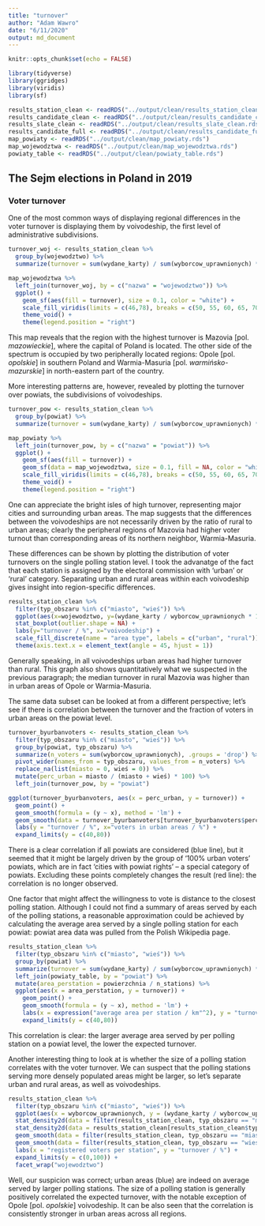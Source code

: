 ```yaml
---
title: "turnover"
author: "Adam Wawro"
date: "6/11/2020"
output: md_document
---
```


```r
knitr::opts_chunk$set(echo = FALSE)
```

```r
library(tidyverse)
library(ggridges)
library(viridis)
library(sf)
```

```r
results_station_clean <- readRDS("../output/clean/results_station_clean.rds")
results_candidate_clean <- readRDS("../output/clean/results_candidate_clean.rds")
results_slate_clean <- readRDS("../output/clean/results_slate_clean.rds")
results_candidate_full <- readRDS("../output/clean/results_candidate_full.rds")
map_powiaty <- readRDS("../output/clean/map_powiaty.rds")
map_wojewodztwa <- readRDS("../output/clean/map_wojewodztwa.rds")
powiaty_table <- readRDS("../output/clean/powiaty_table.rds")
```

## The Sejm elections in Poland in 2019

### Voter turnover

One of the most common ways of displaying regional differences in the voter turnover is displaying them by voivodeship, the first level of administrative subdivisions.

```r
turnover_woj <- results_station_clean %>%
  group_by(wojewodztwo) %>%
  summarize(turnover = sum(wydane_karty) / sum(wyborcow_uprawnionych) * 100, .groups = 'drop')

map_wojewodztwa %>%
  left_join(turnover_woj, by = c("nazwa" = "wojewodztwo")) %>%
  ggplot() +
    geom_sf(aes(fill = turnover), size = 0.1, color = "white") +
    scale_fill_viridis(limits = c(46,78), breaks = c(50, 55, 60, 65, 70, 75), name = "turnover / %", option = "E") +
    theme_void() +
    theme(legend.position = "right")
```

This map reveals that the region with the highest turnover is Mazovia [pol. *mazowieckie*], where the capital of Poland is located. The other side of the spectrum is occupied by two peripherally located regions: Opole [pol. *opolskie*] in southern Poland and Warmia-Masuria [pol. *warmińsko-mazurskie*] in north-eastern part of the country.

More interesting patterns are, however, revealed by plotting the turnover over powiats, the subdivisions of voivodeships.

```r
turnover_pow <- results_station_clean %>%
  group_by(powiat) %>%
  summarize(turnover = sum(wydane_karty) / sum(wyborcow_uprawnionych) * 100, .groups = 'drop')

map_powiaty %>%
  left_join(turnover_pow, by = c("nazwa" = "powiat")) %>%
  ggplot() +
    geom_sf(aes(fill = turnover)) +
    geom_sf(data = map_wojewodztwa, size = 0.1, fill = NA, color = "white") +
    scale_fill_viridis(limits = c(46,78), breaks = c(50, 55, 60, 65, 70, 75), name = "turnover / %", option = "E") +
    theme_void() +
    theme(legend.position = "right")
```

One can appreciate the bright isles of high turnover, representing major cities and surrounding urban areas. The map suggests that the differences between the voivodeships are not necessarily driven by the ratio of rural to urban areas; clearly the peripheral regions of Mazovia had higher voter turnout than corresponding areas  of its northern neighbor, Warmia-Masuria.

These differences can be shown by plotting the distribution of voter turnovers on the single polling station level. I took the advanatge of the fact that each station is assigned by the electoral commission with 'urban' or 'rural' category. Separating urban and rural areas within each voivodeship gives insight into region-specific differences.

```r
results_station_clean %>%
  filter(typ_obszaru %in% c("miasto", "wieś")) %>%
  ggplot(aes(x=wojewodztwo, y=(wydane_karty / wyborcow_uprawnionych * 100), fill = typ_obszaru)) +
  stat_boxplot(outlier.shape = NA) +
  labs(y="turnover / %", x="voivodeship") +
  scale_fill_discrete(name = "area type", labels = c("urban", "rural")) +
  theme(axis.text.x = element_text(angle = 45, hjust = 1))
```

Generally speaking, in all voivodeships urban areas had higher turnover than rural. This graph also shows quantitatively what we suspected in the previous paragraph; the median turnover in rural Mazovia was higher than in urban areas of Opole or Warmia-Masuria.

The same data subset can be looked at from a different perspective; let's see if there is correlation between the turnover and the fraction of voters in urban areas on the powiat level.  

```r
turnover_byurbanvoters <- results_station_clean %>%
  filter(typ_obszaru %in% c("miasto", "wieś")) %>%
  group_by(powiat, typ_obszaru) %>%
  summarize(n_voters = sum(wyborcow_uprawnionych), .groups = 'drop') %>%
  pivot_wider(names_from = typ_obszaru, values_from = n_voters) %>%
  replace_na(list(miasto = 0, wieś = 0)) %>%
  mutate(perc_urban = miasto / (miasto + wieś) * 100) %>%
  left_join(turnover_pow, by = "powiat")

ggplot(turnover_byurbanvoters, aes(x = perc_urban, y = turnover)) +
  geom_point() +
  geom_smooth(formula = (y ~ x), method = 'lm') +
  geom_smooth(data = turnover_byurbanvoters[turnover_byurbanvoters$perc_urban<100, ], formula = (y ~ x), method = 'lm', color = "red") +
  labs(y = "turnover / %", x="voters in urban areas / %") +
  expand_limits(y = c(40,80))
```

There is a clear correlation if all powiats are considered (blue line), but it seemed that it might be largely driven by the group of '100% urban voters' powiats, which are in fact 'cities with powiat rights' &ndash; a special category of powiats. Excluding these points completely changes the result (red line): the correlation is no longer observed.

One factor that might affect the willingness to vote is distance to the closest polling station. Although I could not find a summary of areas served by each of the polling stations, a reasonable approximation could be achieved by calculating the average area served by a single polling station for each powiat: powiat area data was pulled from the Polish Wikipedia page.

```r
results_station_clean %>%
  filter(typ_obszaru %in% c("miasto", "wieś")) %>%
  group_by(powiat) %>%
  summarize(turnover = sum(wydane_karty) / sum(wyborcow_uprawnionych) * 100, n_stations = n(), n_voters = sum(wyborcow_uprawnionych), .groups = 'drop') %>%
  left_join(powiaty_table, by = "powiat") %>%
  mutate(area_perstation = powierzchnia / n_stations) %>%
  ggplot(aes(x = area_perstation, y = turnover)) +
    geom_point() +
    geom_smooth(formula = (y ~ x), method = 'lm') +
    labs(x = expression("average area per station / km"^2), y = "turnover / %") +
    expand_limits(y = c(40,80))
```

This correlation is clear: the larger average area served by per polling station on a powiat level, the lower the expected turnover.


Another interesting thing to look at is whether the size of a polling station correlates with the voter turnover. We can suspect that the polling stations serving more densely populated areas might be larger, so let's separate urban and rural areas, as well as voivodeships.

```r
results_station_clean %>%
  filter(typ_obszaru %in% c("miasto", "wieś")) %>%
  ggplot(aes(x = wyborcow_uprawnionych, y = (wydane_karty / wyborcow_uprawnionych * 100))) +
  stat_density2d(data = filter(results_station_clean, typ_obszaru == "miasto"), color = "blue", alpha = 0.5) +
  stat_density2d(data = results_station_clean[results_station_clean$typ_obszaru == "wieś",], color = "red", alpha= 0.5) +
  geom_smooth(data = filter(results_station_clean, typ_obszaru == "miasto"), method = "lm", formula = (y ~ x), se = FALSE, color = "blue", size = 0.5) +
  geom_smooth(data = filter(results_station_clean, typ_obszaru == "wieś"), method = "lm", formula = (y ~ x), se = FALSE, color = "red", size = 0.5) +
  labs(x = "registered voters per station", y = "turnover / %") +
  expand_limits(y = c(0,100)) +
  facet_wrap("wojewodztwo")
```

Well, our suspicion was correct; urban areas (blue) are indeed on average served by larger polling stations. The size of a polling station is generally positively correlated the expected turnover, with the notable exception of Opole [pol. *opolskie*] voivodeship. It can be also seen that the correlation is consistently stronger in urban areas across all regions.
